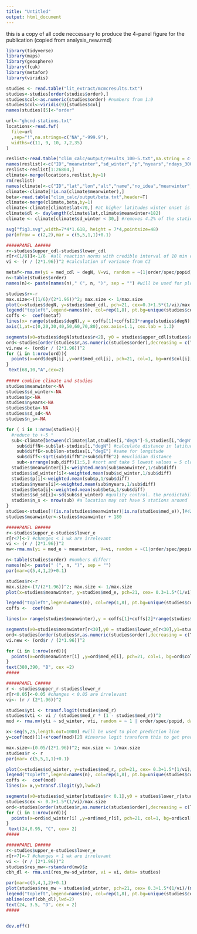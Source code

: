 ---
title: "Untitled"
output: html_document
---


this is a copy of all code neccessary to produce the 4-panel figure for the publication (copied from analysis_new.rmd) 

```{r setup, include=FALSE}
library(tidyverse)
library(maps)
library(geosphere)
library(fcuk)
library(metafor)
library(viridis)
```

```{r load}
studies <- read.table("lit_extract/mcmcresults.txt")
studies<-studies[order(studies$order),]
studies$col<-as.numeric(studies$order) #numbers from 1:9
studies$col<-viridis(9)[studies$col]
names(studies)[5]<-"order"

url<-"ghcnd-stations.txt"
locations<-read.fwf(
  file=url
  ,sep="!",na.strings=c("NA","-999.9"),
  widths=c(11, 9, 10, 7,2,35)
)

reslist<-read.table("clim_calc/output/results_100-5.txt",na.string = c("NA","-9999","-999.9"))
names(reslist)<-c("ID","meanwinter","sd_winter","p","nyears","ndays_300","ndays_350","ndays_365")
reslist<-reslist[1:26804,]
climate<-merge(locations,reslist,by=1)
rm(reslist)
names(climate)<-c("ID","lat","lon","alt","name","no_idea","meanwinter","sd_winter", "p",  "nyears" ,  "ndays_300"  ,"ndays_350",  "ndays_365" )
climate<-climate[!is.na(climate$meanwinter),] 
beta<-read.table("clim_calc/output/beta.txt",header=T)
climate<-merge(climate,beta,by=1)
climate<-climate[climate$lat<70,] #at higher latitudes winter onset is at midsummer
climate$dl <- daylength(climate$lat,climate$meanwinter+182)
climate <- climate[climate$sd_winter < 30,] #removes 4.2% of the stations, but these are mostly those with very bad data coverage
```

```{r plot}
svg("fig3.svg",width=7*4*1.618, height = 7*4,pointsize=48)
par(mfrow = c(2,2),mar = c(5,5,1,1)+0.1)

#####PANEL A#####
r<-studies$upper_cdl-studies$lower_cdl
r[r<(1/6)]<-1/6  #all reaction norms with credible interval of 10 min or less have same weight
vi <- (r / (2*1.96))^2 #calculation of variance from CI

metaf<-rma.mv(yi = med_cdl ~ degN, V=vi, random = ~(1|order/spec/popid), data = studies)
n<-table(studies$order)
names(n)<- paste(names(n)," (", n, ")", sep = "") #will be used for plotting later, better laod it together with the model so it wont get lost

studies$r<-r
max.size<-((1/6)/(2*1.96))^2; max.size <- 1/max.size 
plot(x=studies$degN, y=studies$med_cdl, pch=21, cex=0.3+1.5*(1/vi)/max.size, col=1, bg=studies$col, main = "", xlab = "Latitude (°N)", ylab = "Critical photoperiod (h)",bty="n", xaxt="n", cex.axis = 1.1, cex.lab=1.3) #cex ranges from 0.3 to 1.5, with 1.5 for those with heighest weight (ci = 10 min)
legend("topleft",legend=names(n), col=rep(1,8), pt.bg=unique(studies$col), pch=21, bty="n", ncol=1,cex=0.9)
coffs <-  coef(metaf)
lines(x= range(studies$degN),y = coffs[1]+coffs[2]*range(studies$degN),lwd=4,lty=1)
axis(1,at=c(0,20,30,40,50,60,70,80),cex.axis=1.1, cex.lab = 1.3)

segments(x0=studies$degN[studies$r<2], y0 = studies$upper_cdl[studies$r<2], y1=studies$lower_cdl[studies$r<2] ,col="darkgrey") 
ord<-studies[order(studies$r,as.numeric(studies$order),decreasing = c(T,F), method = "radix"),] 
vi.new <- (ord$r / (2*1.96))^2
for (i in 1:nrow(ord)){
  points(x=ord$degN[i] ,y=ord$med_cdl[i], pch=21, col=1, bg=ord$col[i], cex=(0.3+1.5*(1/vi.new)/max.size)[i])
}
 text(68,10,"A",cex=2)
 
##### combine climate and studies
studies$meanwinter<-NA
studies$sd_winter<-NA
studies$p<-NA
studies$nyears<-NA
studies$beta<-NA 
studies$sd_sd<-NA 
studies$n_s<-NA

for ( i in 1:nrow(studies)){
  #reduce to +-5 °
  sub<-climate[between(climate$lat,studies[i,"degN"]-5,studies[i,"degN"]+5)& between(climate$lon,studies[i,"degE"]-5,studies[i,"degE"]+5),]
    sub$diffN<-sub$lat-studies[i,"degN"] #calculate distance in latitude
    sub$diffE<-sub$lon-studies[i,"degE"] #same for longitude
    sub$diff<-sqrt(sub$diffN^2+sub$diffE^2) #euclidian distance
    sub<-arrange(sub,diff)[1:5,] #sort and take 5 lowest values = 5 closest stations
  studies$meanwinter[i]<-weighted.mean(sub$meanwinter,1/sub$diff)
  studies$sd_winter[i]<-weighted.mean(sub$sd_winter,1/sub$diff)
  studies$p[i]<-weighted.mean(sub$p,1/sub$diff)
  studies$nyears[i]<-weighted.mean(sub$nyears,1/sub$diff)
  studies$beta[i]<-weighted.mean(sub$beta,1/sub$diff)
  studies$sd_sd[i]<-sd(sub$sd_winter) #quality control. the predictability of nearby stations should be similar to each other
  studies$n_s <- nrow(sub) #a location may not have 5 stations around
}
studies<-studies[!(is.na(studies$meanwinter)|is.na(studies$med_e)),]#425 left
studies$meanwinter<-studies$meanwinter + 180

#####PANEL B#####
r<-studies$upper_e-studies$lower_e
r[r<7]<-7 #changes < 1 wk are irrelevant  
vi <- (r / (2*1.96))^2
mw<-rma.mv(yi = med_e ~ meanwinter, V=vi, random = ~(1|order/spec/popid), data = studies)

n<-table(studies$order) #numbers differ!
names(n)<- paste(" (", n, ")", sep = "")
par(mar=c(5,4,1,2)+0.1)

studies$r<-r
max.size<-(7/(2*1.96))^2; max.size <- 1/max.size 
plot(x=studies$meanwinter, y=studies$med_e, pch=21, cex= 0.3+1.5*(1/vi)/max.size , col=1, bg=studies$col, main = "", xlab = "Mean winter onset (ordinal day)", ylab = "Mean diapause timing (ordinal day)",bty="n", cex.axis = 1.1, cex.lab=1.3, xlim=c(170,400),ylim = c(170,400)) #cex again set so that max ptsize = 2

legend("topleft",legend=names(n), col=rep(1,8), pt.bg=unique(studies$col), pch=21, bty="n", ncol=1,cex=0.9)
coffs <-  coef(mw)

lines(x= range(studies$meanwinter),y = coffs[1]+coffs[2]*range(studies$med_e),lwd=4,lty=1)

segments(x0=studies$meanwinter[r<30],y0 = studies$lower_e[r<30],y1=studies$upper_e[r<30],col="darkgrey") #credible intervals > 1 month are not shown
ord<-studies[order(studies$r,as.numeric(studies$order),decreasing = c(T,F), method = "radix"),] 
vi.new <- (ord$r / (2*1.96))^2

for (i in 1:nrow(ord)){
  points(x=ord$meanwinter[i] ,y=ord$med_e[i], pch=21, col=1, bg=ord$col[i],cex=(0.3+1.5*(1/vi.new)/max.size)[i])
}
text(380,390, "B", cex =2)
#####

#####PANEL C#####
r <- studies$upper_r-studies$lower_r
r[r<0.05]<-0.05 #changes < 0.05 are irrelevant
vi<- (r / (2*1.96))^2 

studies$yti <- transf.logit(studies$med_r)
studies$vti <- vi / (studies$med_r * (1 - studies$med_r))^2
mod <- rma.mv(yti ~ sd_winter, vti, random = ~ 1 | order/spec/popid, data=studies)

x<-seq(5,25,length.out=1000) #will be used to plot prediction line
y=coef(mod)[1]+x*coef(mod)[2] #inverse logit transform this to get prediction

max.size<-(0.05/(2*1.96))^2; max.size <- 1/max.size 
studies$r <- r
par(mar= c(5,5,1,1)+0.1)

plot(x=studies$sd_winter, y=studies$med_r, pch=21, cex= 0.3+1.5*(1/vi)/max.size , col=1, bg=studies$col, main = "", xlab = "Standard deviation in winter onset (days)", ylab = "Ratio of variance components",bty="n", cex.axis = 1.1, cex.lab=1.3,xlim=c(0,25), ylim=c(0,1)) #cex again set so that max ptsize = 2
legend("topleft",legend=names(n), col=rep(1,8), pt.bg=unique(studies$col), pch=21, bty="n", ncol=1,cex=0.9)
coffs <-  coef(mod)
lines(x= x,y=transf.ilogit(y),lwd=2)

segments(x0=studies$sd_winter[studies$r< 0.1],y0 = studies$lower_r[studies$r<.1],y1=studies$upper_r[studies$r<0.1],col="darkgrey") 
studies$cex <- 0.3+1.5*(1/vi)/max.size
ord<-studies[order(studies$r,as.numeric(studies$order),decreasing = c(T,F), method = "radix"),]
for (i in 1:nrow(ord)){
  points(x=ord$sd_winter[i] ,y=ord$med_r[i], pch=21, col=1, bg=ord$col[i], cex=ord$cex[i])
}
 text(24,0.95, "C", cex= 2)
#####

#####PANEL D#####
r<-studies$upper_e-studies$lower_e
r[r<7]<-7 #changes < 1 wk are irrelevant  
vi <- (r / (2*1.96))^2
studies$res_mw<-rstandard(mw)$z
cbh_dl <- rma.uni(res_mw~sd_winter, vi = vi, data= studies)

par(mar=c(5,4,1,2)+0.1)
plot(studies$res_mw ~ studies$sd_winter, pch=21, cex= 0.3+1.5*(1/vi)/(max(1/vi)) , col=1, bg=studies$col, main = "", ylab = "Residuals diapause timing", xlab = "Standard deviation in winter onset (days)",bty="n", cex.axis = 1.1, cex.lab=1.3,xlim=c(0,26), ylim=c(-3,4)) 
legend("topleft",legend=names(n), col=rep(1,8), pt.bg=unique(studies$col), pch=21, bty="n", ncol=1,cex=0.9)
abline(coef(cbh_dl),lwd=2)
text(24, 3.5, "D", cex = 2)
#####


dev.off()
```


